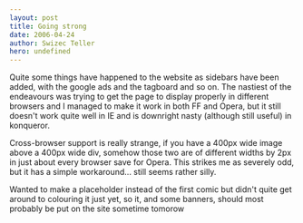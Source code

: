 ```yaml
---
layout: post
title: Going strong
date: 2006-04-24
author: Swizec Teller
hero: undefined
---
```


Quite some things have happened to the website as sidebars have been added, with the google ads and the tagboard and so on. The nastiest of the endeavours was trying to get the page to display properly in different browsers and I managed to make it work in both FF and Opera, but it still doesn't work quite well in IE and is downright nasty (although still useful) in konqueror.  
  
Cross-browser support is really strange, if you have a 400px wide image above a 400px wide div, somehow those two are of different widths by 2px in just about every browser save for Opera. This strikes me as severely odd, but it has a simple workaround... still seems rather silly.  
  
Wanted to make a placeholder instead of the first comic but didn't quite get around to colouring it just yet, so it, and some banners, should most probably be put on the site sometime tomorow
